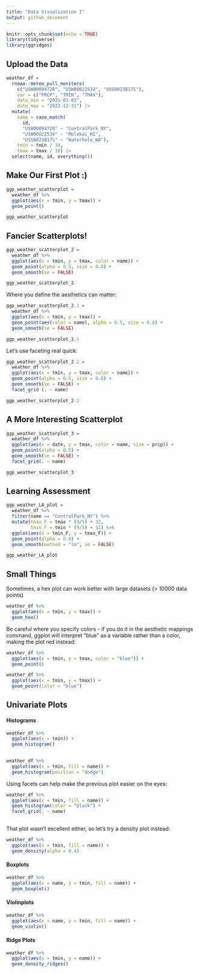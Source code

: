 ```yaml
---
title: "Data Visualization I"
output: github_document
---
```


```r
knitr::opts_chunk$set(echo = TRUE)
library(tidyverse)
library(ggridges)
```

## Upload the Data

```r

weather_df = 
  rnoaa::meteo_pull_monitors(
    c("USW00094728", "USW00022534", "USS0023B17S"),
    var = c("PRCP", "TMIN", "TMAX"), 
    date_min = "2021-01-01",
    date_max = "2022-12-31") |>
  mutate(
    name = case_match(
      id, 
      "USW00094728" ~ "CentralPark_NY", 
      "USW00022534" ~ "Molokai_HI",
      "USS0023B17S" ~ "Waterhole_WA"),
    tmin = tmin / 10,
    tmax = tmax / 10) |>
  select(name, id, everything())

```
## Make Our First Plot :)

```r

ggp_weather_scatterplot = 
  weather_df %>%
  ggplot(aes(x = tmin, y = tmax)) + 
  geom_point()

ggp_weather_scatterplot

```

## Fancier Scatterplots!

```r

ggp_weather_scatterplot_2 = 
  weather_df %>%
  ggplot(aes(x = tmin, y = tmax, color = name)) + 
  geom_point(alpha = 0.5, size = 0.8) + 
  geom_smooth(se = FALSE)

ggp_weather_scatterplot_2

```
Where you define the aesthetics can matter:

```r

ggp_weather_scatterplot_2.1 = 
  weather_df %>%
  ggplot(aes(x = tmin, y = tmax)) + 
  geom_point(aes(color = name), alpha = 0.5, size = 0.8) + 
  geom_smooth(se = FALSE)

ggp_weather_scatterplot_2.1

```

Let's use faceting real quick:

```r

ggp_weather_scatterplot_2.2 = 
  weather_df %>%
  ggplot(aes(x = tmin, y = tmax, color = name)) + 
  geom_point(alpha = 0.5, size = 0.8) + 
  geom_smooth(se = FALSE) + 
  facet_grid (. ~ name)

ggp_weather_scatterplot_2.2

```

## A More Interesting Scatterplot

```r

ggp_weather_scatterplot_3 = 
  weather_df %>%
  ggplot(aes(x = date, y = tmax, color = name, size = prcp)) + 
  geom_point(alpha = 0.5) + 
  geom_smooth(se = FALSE) + 
  facet_grid(. ~ name)

ggp_weather_scatterplot_3


```

## Learning Assessment

```r

ggp_weather_LA_plot = 
  weather_df %>%
  filter(name == "CentralPark_NY") %>%
  mutate(tmax_F = tmax * (9/5) + 32,
         tmin_F = tmin * (9/5) + 32) %>%
  ggplot(aes(x = tmin_F, y = tmax_F)) + 
  geom_point(alpha = 0.8) + 
  geom_smooth(method = "lm", se = FALSE)

ggp_weather_LA_plot

```
## Small Things

Sometimes, a hex plot can work better with large datasets (> 10000 data points)

```r

weather_df %>%
  ggplot(aes(x = tmin, y = tmax)) + 
  geom_hex()

```
Be careful where you specify colors - if you do it in the aesthetic mappings command, ggplot will interpret "blue" as a variable rather than a color, making the plot red instead:

```r

weather_df %>%
  ggplot(aes(x = tmin, y = tmax, color = "blue")) + 
  geom_point()

weather_df %>%
  ggplot(aes(x = tmin, y = tmax)) + 
  geom_point(color = "blue")

```
## Univariate Plots

#### Histograms

```r

weather_df %>%
  ggplot(aes(x = tmin)) + 
  geom_histogram()
 
```
```r

weather_df %>%
  ggplot(aes(x = tmin, fill = name)) + 
  geom_histogram(position = "dodge")

```
Using facets can help make the previous plot easier on the eyes:

```r

weather_df %>%
  ggplot(aes(x = tmin, fill = name)) + 
  geom_histogram(color = "black") + 
  facet_grid(. ~ name)
 
```
That plot wasn't excellent either, so let's try a density plot instead:

```r

weather_df %>%
  ggplot(aes(x = tmin, fill = name)) + 
  geom_density(alpha = 0.4)

```
#### Boxplots

```r

weather_df %>%
  ggplot(aes(x = name, y = tmin, fill = name)) + 
  geom_boxplot()

```
#### Violinplots

```r

weather_df %>%
  ggplot(aes(x = name, y = tmin, fill = name)) + 
  geom_violin()

```
#### Ridge Plots

```r

weather_df %>% 
  ggplot(aes(x = tmin, y = name)) + 
  geom_density_ridges()

```

